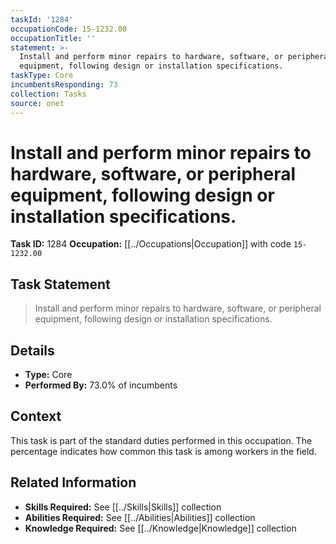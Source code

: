 ```yaml
---
taskId: '1284'
occupationCode: 15-1232.00
occupationTitle: ''
statement: >-
  Install and perform minor repairs to hardware, software, or peripheral
  equipment, following design or installation specifications.
taskType: Core
incumbentsResponding: 73
collection: Tasks
source: onet
---
```

# Install and perform minor repairs to hardware, software, or peripheral equipment, following design or installation specifications.

**Task ID:** 1284
**Occupation:** [[../Occupations|Occupation]] with code `15-1232.00`

## Task Statement

> Install and perform minor repairs to hardware, software, or peripheral equipment, following design or installation specifications.

## Details

- **Type:** Core
- **Performed By:** 73.0% of incumbents

## Context

This task is part of the standard duties performed in this occupation. The percentage indicates how common this task is among workers in the field.

## Related Information

- **Skills Required:** See [[../Skills|Skills]] collection
- **Abilities Required:** See [[../Abilities|Abilities]] collection
- **Knowledge Required:** See [[../Knowledge|Knowledge]] collection

